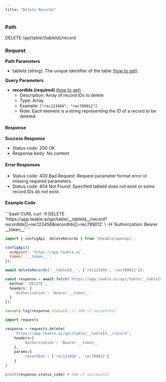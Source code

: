 ```yaml
---
title: "Delete Records"
---
```


### Path

DELETE /api/table/\{tableId\}/record

### Request

**Path Parameters**

* tableId (string): The unique identifier of the table [(how to get)](/en/api-doc/get-id#tableid).

**Query Parameters**

* **recordIds (required)** [(how to get)](/en/api-doc/get-id#recordid)
  * Description: Array of record IDs to delete
  * Type: Array
  * Example: `["rec123456", "rec789012"]`
  * Note: Each element is a string representing the ID of a record to be deleted.

#### Response

**Success Response**

* Status code: 200 OK
* Response body: No content

#### Error Responses

* Status code: 400 Bad Request: Request parameter format error or missing required parameters.
* Status code: 404 Not Found: Specified tableId does not exist or some record IDs do not exist.

#### Example Code

<CodeGroup>
  ```bash CURL
  curl -X DELETE 'https://app.teable.ai/api/table/__tableId__/record?recordIds[]=rec123456&recordIds[]=rec789012' \
    -H 'Authorization: Bearer __token__'
  ```

  ```js JS SDK
  import { configApi, deleteRecords } from '@teable/openapi';

  configApi({
    endpoint: 'https://app.teable.ai',
    token: '__token__',
  });

  await deleteRecords('__tableId__', ['rec123456', 'rec789012']);
  ```

  ```ts TypeScript
  const response = await fetch('https://app.teable.ai/api/table/__tableId__/record?recordIds[]=rec123456&recordIds[]=rec789012', {
    method: 'DELETE',
    headers: {
      'Authorization': 'Bearer __token__'
    }
  });

  console.log(response.status); // 200 if successful
  ```

  ```python Python
  import requests

  response = requests.delete(
      'https://app.teable.ai/api/table/__tableId__/record',
      headers={
          'Authorization': 'Bearer __token__'
      },
      params={
          'recordIds': ['rec123456', 'rec789012']
      }
  )

  print(response.status_code) # 200 if successful
  ```
</CodeGroup>

